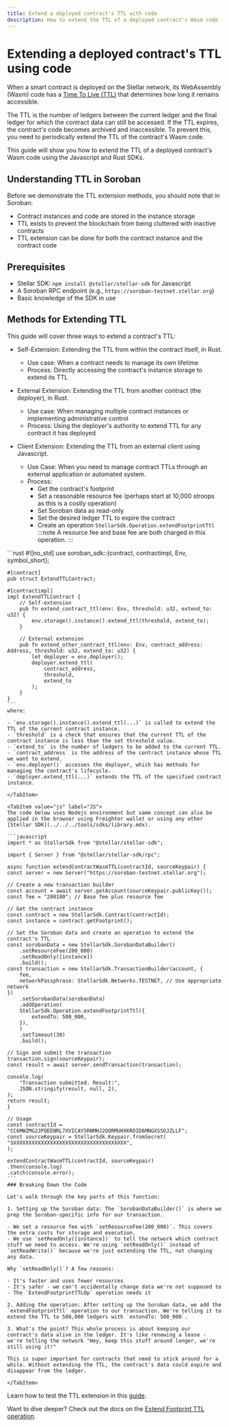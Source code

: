 ```yaml
---
title: Extend a deployed contract's TTL with code
description: How to extend the TTL of a deployed contract's Wasm code
---
```



# Extending a deployed contract's TTL using code

When a smart contract is deployed on the Stellar network, its WebAssembly (Wasm) code has a [Time To Live (TTL)](../../../learn/encyclopedia/storage/state-archival.mdx#ttl) that determines how long it remains accessible.

The TTL is the number of ledgers between the current ledger and the final ledger for which the contract data can still be accessed. If the TTL expires, the contract's code becomes archived and inaccessible. To prevent this, you need to periodically extend the TTL of the contract's Wasm code.

This guide will show you how to extend the TTL of a deployed contract's Wasm code using the Javascript and Rust SDKs.

## Understanding TTL in Soroban

Before we demonstrate the TTL extension methods, you should note that in Soroban:

- Contract instances and code are stored in the instance storage
- TTL exists to prevent the blockchain from being cluttered with inactive contracts
- TTL extension can be done for both the contract instance and the contract code

## Prerequisites

- Stellar SDK: `npm install @stellar/stellar-sdk` for Javascript
- A Soroban RPC endpoint (e.g., `https://soroban-testnet.stellar.org`)
- Basic knowledge of the SDK in use

## Methods for Extending TTL

This guide will cover three ways to extend a contract's TTL:

- Self-Extension: Extending the TTL from within the contract itself, in Rust.

  - Use case: When a contract needs to manage its own lifetime
  - Process: Directly accessing the contract's instance storage to extend its TTL

- External Extension: Extending the TTL from another contract (the deployer), in Rust.

  - Use case: When managing multiple contract instances or implementing administrative control
  - Process: Using the deployer's authority to extend TTL for any contract it has deployed

- Client Extension: Extending the TTL from an external client using Javascript.
  - Use Case: When you need to manage contract TTLs through an external application or automated system.
  - Process:
    - Get the contract's footprint
    - Set a reasonable resource fee (perhaps start at 10,000 stroops as this is a costly operation)
    - Set Soroban data as read-only
    - Set the desired ledger TTL to expire the contract
    - Create an operation `StellarSdk.Operation.extendFootprintTtl` :::note A resource fee and base fee are both charged in this operation. :::

<Tabs groupId="language" defaultValue="rust">
  <TabItem value="rust" label="Rust">
    ```rust
    #![no_std]
    use soroban_sdk::{contract, contractimpl, Env, symbol_short};

    #[contract]
    pub struct ExtendTTLContract;

    #[contractimpl]
    impl ExtendTTLContract {
        // Self-extension
        pub fn extend_contract_ttl(env: Env, threshold: u32, extend_to: u32) {
            env.storage().instance().extend_ttl(threshold, extend_to);
        }

        // External extension
        pub fn extend_other_contract_ttl(env: Env, contract_address: Address, threshold: u32, extend_to: u32) {
            let deployer = env.deployer();
            deployer.extend_ttl(
                contract_address,
                threshold,
                extend_to
            );
        }
    }
    ```
    where:

    - `env.storage().instance().extend_ttl(...)` is called to extend the TTL of the current contract instance.
    - `threshold` is a check that ensures that the current TTL of the contract instance is less than the set threshold value.
    - `extend_to` is the number of ledgers to be added to the current TTL.
    - `contract_address` is the address of the contract instance whose TTL we want to extend.
    - `env.deployer()` accesses the deployer, which has methods for managing the contract's lifecycle.
    - `deployer.extend_ttl(...)` extends the TTL of the specified contract instance.

    </TabItem>

    <TabItem value="js" label="JS">
    The code below uses Nodejs environment but same concept can also be applied in the browser using Freighter wallet or using any other [Stellar SDK](../../../tools/sdks/library.mdx).

    ```javascript
    import * as StellarSdk from "@stellar/stellar-sdk";

    import { Server } from "@stellar/stellar-sdk/rpc";

    async function extendContractWasmTTL(contractId, sourceKeypair) {
    const server = new Server("https://soroban-testnet.stellar.org");

    // Create a new transaction builder
    const account = await server.getAccount(sourceKeypair.publicKey());
    const fee = "200100"; // Base fee plus resource fee

    // Get the contract instance
    const contract = new StellarSdk.Contract(contractId);
    const instance = contract.getFootprint();

    // Set the Soroban data and create an operation to extend the contract's TTL
    const sorobanData = new StellarSdk.SorobanDataBuilder()
        .setResourceFee(200_000)
        .setReadOnly([instance])
        .build();
    const transaction = new StellarSdk.TransactionBuilder(account, {
        fee,
        networkPassphrase: StellarSdk.Networks.TESTNET, // Use appropriate network
    })
        .setSorobanData(sorobanData)
        .addOperation(
        StellarSdk.Operation.extendFootprintTtl({
            extendTo: 500_000,
        }),
        )
        .setTimeout(30)
        .build();

    // Sign and submit the transaction
    transaction.sign(sourceKeypair);
    const result = await server.sendTransaction(transaction);

    console.log(
        "Transaction submitted. Result:",
        JSON.stringify(result, null, 2),
    );
    return result;
    }

    // Usage
    const contractId = "CC6MWZMG2JPQEENRL7XVICAY5RNMHJ2OORMUHXKRDID6MNGXSSOJZLLF";
    const sourceKeypair = StellarSdk.Keypair.fromSecret(
    "SXXXXXXXXXXXXXXXXXXXXXXXXXXXXXXXXXXXXX",
    );

    extendContractWasmTTL(contractId, sourceKeypair)
    .then(console.log)
    .catch(console.error);
    ```
    ### Breaking Down the Code

    Let's walk through the key parts of this function:

    1. Setting up the Soroban data: The `SorobanDataBuilder()` is where we prep the Soroban-specific info for our transaction.

    - We set a resource fee with `setResourceFee(200_000)`. This covers the extra costs for storage and execution.
    - We use `setReadOnly([instance])` to tell the network which contract stuff we need to access. We're using `setReadOnly()` instead of `setReadWrite()` because we're just extending the TTL, not changing any data.

    Why `setReadOnly()`? A few reasons:

    - It's faster and uses fewer resources
    - It's safer - we can't accidentally change data we're not supposed to
    - The `ExtendFootprintTTLOp` operation needs it

    2. Adding the operation: After setting up the Soroban data, we add the `extendFootprintTtl` operation to our transaction. We're telling it to extend the TTL to 500,000 ledgers with `extendTo: 500_000`.

    3. What's the point? This whole process is about keeping our contract's data alive in the ledger. It's like renewing a lease - we're telling the network "Hey, keep this stuff around longer, we're still using it!"

    This is super important for contracts that need to stick around for a while. Without extending the TTL, the contract's data could expire and disappear from the ledger.

    </TabItem>

</Tabs>

Learn how to test the TTL extension in this [guide](../archival/test-ttl-extension.mdx).

Want to dive deeper? Check out the docs on the [Extend Footprint TTL operation](../../../learn/encyclopedia/storage/state-archival.mdx#extendfootprintttlop).
